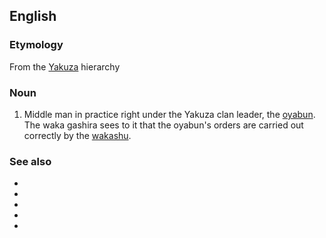 ==English==

===Etymology===
From the {{etyl|ja|en}} [[Yakuza]] hierarchy

===Noun===
{{en-noun|head=waka gashira|waka gashira}}

# Middle man in practice right under the Yakuza clan leader, the [[oyabun]]. The waka gashira sees to it that the oyabun's orders are carried out correctly by the [[wakashu]].

===See also===
* {{l|en|yakuza}}
* {{l|en|oyabun}}
* {{l|en|shatei}}
* {{l|en|shatei gashira}}
* {{l|en|kyodai}}